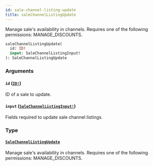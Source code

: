 ```yaml
---
id: sale-channel-listing-update
title: saleChannelListingUpdate
---
```


Manage sale's availability in channels. Requires one of the following permissions: MANAGE_DISCOUNTS.

```graphql
saleChannelListingUpdate(
  id: ID!
  input: SaleChannelListingInput!
): SaleChannelListingUpdate

```

### Arguments

#### `id` ([`ID!`](../../../developer/api-reference/scalars/id))

ID of a sale to update.

#### `input` ([`SaleChannelListingInput!`](../../../developer/api-reference/inputs/sale-channel-listing-input))

Fields required to update sale channel listings.

### Type

#### [`SaleChannelListingUpdate`](../../../developer/api-reference/objects/sale-channel-listing-update)

Manage sale's availability in channels. Requires one of the following permissions: MANAGE_DISCOUNTS.
